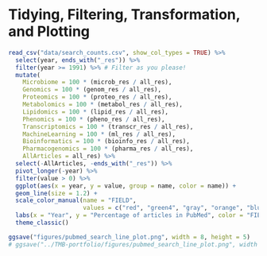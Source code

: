 # Tidying, Filtering, Transformation, and Plotting
```r
read_csv("data/search_counts.csv", show_col_types = TRUE) %>% 
  select(year, ends_with("_res")) %>%  
  filter(year >= 1991) %>% # Filter as you please!
  mutate(
    Microbiome = 100 * (microb_res / all_res),
    Genomics = 100 * (genom_res / all_res),
    Proteomics = 100 * (proteo_res / all_res),
    Metabolomics = 100 * (metabol_res / all_res),
    Lipidomics = 100 * (lipid_res / all_res),
    Phenomics = 100 * (pheno_res / all_res),
    Transcriptomics = 100 * (transcr_res / all_res),
    MachineLearning = 100 * (ml_res / all_res),
    Bioinformatics = 100 * (bioinfo_res / all_res),
    Pharmacogenomics = 100 * (pharma_res / all_res),
    AllArticles = all_res) %>% 
  select(-AllArticles, -ends_with("_res")) %>% 
  pivot_longer(-year) %>%
  filter(value > 0) %>% 
  ggplot(aes(x = year, y = value, group = name, color = name)) +
  geom_line(size = 1.2) +
  scale_color_manual(name = "FIELD",
                     values = c("red", "green4", "gray", "orange", "blue4", "green2", "magenta", "purple", "maroon", "blue1")) +
  labs(x = "Year", y = "Percentage of articles in PubMed", color = "FIELD") +
  theme_classic()

ggsave("figures/pubmed_search_line_plot.png", width = 8, height = 5)
# ggsave("../TMB-portfolio/figures/pubmed_search_line_plot.png", width = 8, height = 5)

```